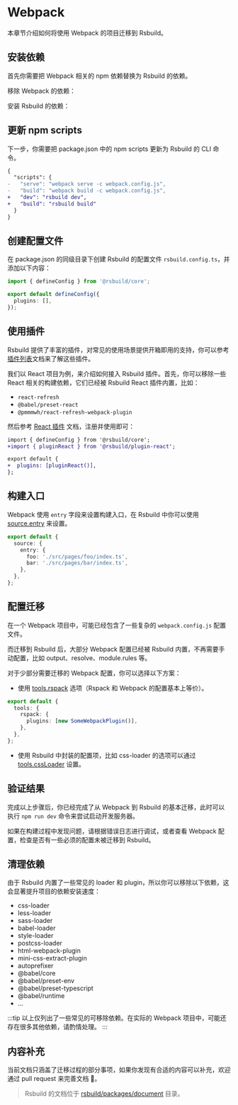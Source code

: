 # Webpack

本章节介绍如何将使用 Webpack 的项目迁移到 Rsbuild。

## 安装依赖

首先你需要把 Webpack 相关的 npm 依赖替换为 Rsbuild 的依赖。


移除 Webpack 的依赖：

<PackageManagerTabs command="remove webpack webpack-cli webpack-dev-server" />

安装 Rsbuild 的依赖：

<PackageManagerTabs command="add @rsbuild/core -D" />

## 更新 npm scripts

下一步，你需要把 package.json 中的 npm scripts 更新为 Rsbuild 的 CLI 命令。

```diff title="package.json"
{
  "scripts": {
-   "serve": "webpack serve -c webpack.config.js",
-   "build": "webpack build -c webpack.config.js",
+   "dev": "rsbuild dev",
+   "build": "rsbuild build"
  }
}
```

## 创建配置文件

在 package.json 的同级目录下创建 Rsbuild 的配置文件 `rsbuild.config.ts`，并添加以下内容：

```ts title="rsbuild.config.ts"
import { defineConfig } from '@rsbuild/core';

export default defineConfig({
  plugins: [],
});
```

## 使用插件

Rsbuild 提供了丰富的插件，对常见的使用场景提供开箱即用的支持，你可以参考[插件列表](/plugins/list/index)文档来了解这些插件。

我们以 React 项目为例，来介绍如何接入 Rsbuild 插件。首先，你可以移除一些 React 相关的构建依赖，它们已经被 Rsbuild React 插件内置，比如：

- `react-refresh`
- `@babel/preset-react`
- `@pmmmwh/react-refresh-webpack-plugin`

然后参考 [React 插件](/plugins/list/plugin-react) 文档，注册并使用即可：

```diff
import { defineConfig } from '@rsbuild/core';
+import { pluginReact } from '@rsbuild/plugin-react';

export default {
+  plugins: [pluginReact()],
};
```

## 构建入口

Webpack 使用 `entry` 字段来设置构建入口，在 Rsbuild 中你可以使用 [source.entry](/config/source/entry) 来设置。

```ts title="rsbuild.config.ts"
export default {
  source: {
    entry: {
      foo: './src/pages/foo/index.ts',
      bar: './src/pages/bar/index.ts',
    },
  },
};
```

## 配置迁移

在一个 Webpack 项目中，可能已经包含了一些复杂的 `webpack.config.js` 配置文件。

而迁移到 Rsbuild 后，大部分 Webpack 配置已经被 Rsbuild 内置，不再需要手动配置，比如 output、resolve、module.rules 等。

对于少部分需要迁移的 Webpack 配置，你可以选择以下方案：

- 使用 [tools.rspack](/config/tools/rspack) 选项（Rspack 和 Webpack 的配置基本上等价）。

```ts title="rsbuild.config.ts"
export default {
  tools: {
    rspack: {
      plugins: [new SomeWebpackPlugin()],
    },
  },
};
```

- 使用 Rsbuild 中封装的配置项，比如 css-loader 的选项可以通过 [tools.cssLoader](/config/tools/css-loader) 设置。

## 验证结果

完成以上步骤后，你已经完成了从 Webpack 到 Rsbuild 的基本迁移，此时可以执行 `npm run dev` 命令来尝试启动开发服务器。

如果在构建过程中发现问题，请根据错误日志进行调试，或者查看 Webpack 配置，检查是否有一些必须的配置未被迁移到 Rsbuild。

## 清理依赖

由于 Rsbuild 内置了一些常见的 loader 和 plugin，所以你可以移除以下依赖，这会显著提升项目的依赖安装速度：

- css-loader
- less-loader
- sass-loader
- babel-loader
- style-loader
- postcss-loader
- html-webpack-plugin
- mini-css-extract-plugin
- autoprefixer
- @babel/core
- @babel/preset-env
- @babel/preset-typescript
- @babel/runtime
- ...

:::tip
以上仅列出了一些常见的可移除依赖。在实际的 Webpack 项目中，可能还存在很多其他依赖，请酌情处理。
:::

## 内容补充

当前文档只涵盖了迁移过程的部分事项，如果你发现有合适的内容可以补充，欢迎通过 pull request 来完善文档 🤝。

> Rsbuild 的文档位于 [rsbuild/packages/document](https://github.com/web-infra-dev/rsbuild/tree/main/packages/document) 目录。
